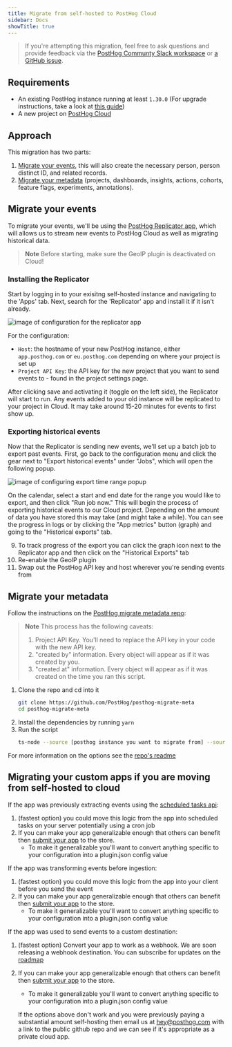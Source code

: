 ```yaml
---
title: Migrate from self-hosted to PostHog Cloud
sidebar: Docs
showTitle: true
---
```



> If you're attempting this migration, feel free to ask questions and provide feedback via the [PostHog Communty Slack workspace](/slack) or [a GitHub issue](https://github.com/PostHog/posthog.com/issues).

## Requirements

-   An existing PostHog instance running at least `1.30.0` (For upgrade instructions, take a look at [this guide](/docs/runbook/upgrading-posthog))
-   A new project on [PostHog Cloud](/docs/quickstart)

## Approach

This migration has two parts:

1. [Migrate your events](#migrate-your-events), this will also create the necessary person, person distinct ID, and related records.
2. [Migrate your metadata](#migrate-your-metadata) (projects, dashboards, insights, actions, cohorts, feature flags, experiments, annotations).

## Migrate your events

To migrate your events, we'll be using the [PostHog Replicator app](/docs/apps/replicator), which will allows us to stream new events to PostHog Cloud as well as migrating historical data.

> **Note** Before starting, make sure the GeoIP plugin is deactivated on Cloud!

### Installing the Replicator

Start by logging in to your exisitng self-hosted instance and navigating to the 'Apps' tab. Next, search for the 'Replicator' app and install it if it isn't already.

![image of configuration for the replicator app](../../images/docs/migrate/configure-replicator.png)

For the configuration:
- `Host`: the hostname of your new PostHog instance, either `app.posthog.com` or `eu.posthog.com` depending on where your project is set up
- `Project API Key`: the API key for the new project that you want to send events to - found in the project settings page.

After clicking save and activating it (toggle on the left side), the Replicator will start to run.
Any events added to your old instance will be replicated to your project in Cloud.
It may take around 15-20 minutes for events to first show up.

### Exporting historical events

Now that the Replicator is sending new events, we'll set up a batch job to export past events.
First, go back to the configuration menu and click the gear next to "Export historical events" under "Jobs", which will open the following popup.

![image of configuring export time range popup](../../images/docs/migrate/configure-exports.png)

On the calendar, select a start and end date for the range you would like to export, and then click "Run job now."
This will begin the process of exporting historical events to our Cloud project.
Depending on the amount of data you have stored this may take 
(and might take a while). You can see the progress in logs or by clicking the "App metrics" button (graph) and going to the "Historical exports" tab.

9. To track progress of the export you can click the graph icon next to the Replicator app and then click on the "Historical Exports" tab
10. Re-enable the GeoIP plugin
11. Swap out the PostHog API key and host wherever you're sending events from

## Migrate your metadata

Follow the instructions on the [PostHog migrate metadata repo](https://github.com/PostHog/posthog-migrate-meta):

> **Note**
> This process has the following caveats:
> 1. Project API Key. You'll need to replace the API key in your code with the new API key.
> 2. "created by" information. Every object will appear as if it was created by you.
> 3. "created at" information. Every object will appear as if it was created on the time you ran this script.

1. Clone the repo and cd into it
    ```bash
    git clone https://github.com/PostHog/posthog-migrate-meta
    cd posthog-migrate-meta
    ```
2. Install the dependencies by running `yarn`
3. Run the script
    ```bash
    ts-node --source [posthog instance you want to migrate from] --sourcekey [personal api key for that instance] --destination [posthog instance you want to migrate to.] --destinationkey [personal api key for destination instance]
    ```

For more information on the options see the [repo's readme](https://github.com/PostHog/posthog-migrate-meta)

## Migrating your custom apps if you are moving from self-hosted to cloud

If the app was previously extracting events using the [scheduled tasks api](/docs/apps/build/reference#scheduled-tasks):

1. (fastest option) you could move this logic from the app into scheduled tasks on your server potentially using a cron job
2. If you can make your app generalizable enough that others can benefit then [submit your app](https://posthog.com/docs/apps/build/tutorial#submitting-your-app) to the store.
    - To make it generalizable you'll want to convert anything specific to your configuration into a plugin.json config value

If the app was transforming events before ingestion:

1. (fastest option) you could move this logic from the app into your client before you send the event
2. If you can make your app generalizable enough that others can benefit then [submit your app](https://posthog.com/docs/apps/build/tutorial#submitting-your-app) to the store.
    - To make it generalizable you'll want to convert anything specific to your configuration into a plugin.json config value

If the app was used to send events to a custom destination:

1. (fastest option) Convert your app to work as a webhook. We are soon releasing a webhook destination. You can subscribe for updates on the [roadmap](https://github.com/PostHog/posthog/issues/13989)
2. If you can make your app generalizable enough that others can benefit then [submit your app](https://posthog.com/docs/apps/build/tutorial#submitting-your-app) to the store.

    - To make it generalizable you'll want to convert anything specific to your configuration into a plugin.json config value

    If the options above don't work and you were previously paying a substantial amount self-hosting then email us at [hey@posthog.com](mailto:hey@posthog.com) with a link to the public github repo and we can see if it's appropriate as a private cloud app.
